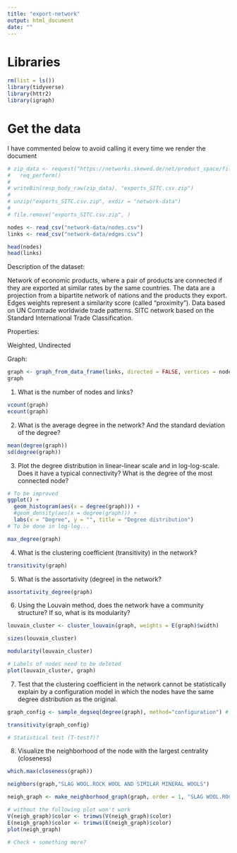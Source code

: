 ```yaml
---
title: "export-network"
output: html_document
date: ""
---
```


# Libraries

```r
rm(list = ls())
library(tidyverse)
library(httr2)
library(igraph)
```


# Get the data

I have commented below to avoid calling it every time we render the document

```r
# zip_data <- request("https://networks.skewed.de/net/product_space/files/SITC.csv.zip") |> 
#   req_perform()
# 
# writeBin(resp_body_raw(zip_data), "exports_SITC.csv.zip")
# 
# unzip("exports_SITC.csv.zip", exdir = "network-data")
# 
# file.remove("exports_SITC.csv.zip", )
```


```r
nodes <- read_csv("network-data/nodes.csv")
links <- read_csv("network-data/edges.csv")
```

```r
head(nodes)
head(links)
```

Description of the dataset:

Network of economic products, where a pair of products are connected if they are exported at similar rates by the same countries. The data are a projection from a bipartite network of nations and the products they export. Edges weights represent a similarity score (called "proximity"). Data based on UN Comtrade worldwide trade patterns. SITC network based on the Standard International Trade Classification.

Properties:

Weighted, Undirected

Graph:

```r
graph <- graph_from_data_frame(links, directed = FALSE, vertices = nodes)
graph
```


1. What is the number of nodes and links?

```r
vcount(graph)
ecount(graph)
```

2. What is the average degree in the network? And the standard deviation of
the degree?

```r
mean(degree(graph))
sd(degree(graph))
```

3. Plot the degree distribution in linear-linear scale and in log-log-scale. Does it
have a typical connectivity? What is the degree of the most connected
node?

```r
# To be improved
ggplot() + 
  geom_histogram(aes(x = degree(graph))) + 
  #geom_density(aes(x = degree(graph))) +
  labs(x = "Degree", y = "", title = "Degree distribution")
# To be done in log-log...

max_degree(graph)
```

4. What is the clustering coefficient (transitivity) in the network?

```r
transitivity(graph)
```

5. What is the assortativity (degree) in the network?

```r
assortativity_degree(graph)
```

6. Using the Louvain method, does the network have a community structure? If so, what is its modularity?

```r
louvain_cluster <- cluster_louvain(graph, weights = E(graph)$width)

sizes(louvain_cluster)

modularity(louvain_cluster)

# Labels of nodes need to be deleted
plot(louvain_cluster, graph)


```


7. Test that the clustering coefficient in the network cannot be statistically
explain by a configuration model in which the nodes have the same degree
distribution as the original.

```r
graph_config <- sample_degseq(degree(graph), method="configuration") # other methods?

transitivity(graph_config)

# Statistical test (T-test?)?
```


8. Visualize the neighborhood of the node with the largest centrality
(closeness)

```r
which.max(closeness(graph))

neighbors(graph,"SLAG WOOL.ROCK WOOL AND SIMILAR MINERAL WOOLS")

neigh_graph <- make_neighborhood_graph(graph, order = 1, "SLAG WOOL.ROCK WOOL AND SIMILAR MINERAL WOOLS")[[1]]

# without the following plot won't work
V(neigh_graph)$color <- trimws(V(neigh_graph)$color)
E(neigh_graph)$color <- trimws(E(neigh_graph)$color)
plot(neigh_graph)

# Check + something more?
```


